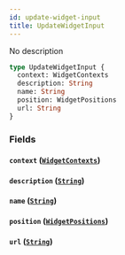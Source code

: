 ```yaml
---
id: update-widget-input
title: UpdateWidgetInput
---
```


No description

```graphql
type UpdateWidgetInput {
  context: WidgetContexts
  description: String
  name: String
  position: WidgetPositions
  url: String
}
```

### Fields

#### `context` ([`WidgetContexts`](/docs/graphql/enums/widget-contexts))

#### `description` ([`String`](/docs/graphql/scalars/string))

#### `name` ([`String`](/docs/graphql/scalars/string))

#### `position` ([`WidgetPositions`](/docs/graphql/enums/widget-positions))

#### `url` ([`String`](/docs/graphql/scalars/string))
